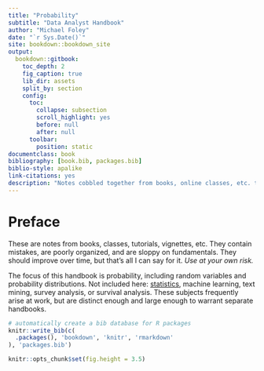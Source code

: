 ```yaml
--- 
title: "Probability"
subtitle: "Data Analyst Handbook"
author: "Michael Foley"
date: "`r Sys.Date()`"
site: bookdown::bookdown_site
output:
  bookdown::gitbook:
    toc_depth: 2
    fig_caption: true
    lib_dir: assets
    split_by: section
    config:
      toc:
        collapse: subsection
        scroll_highlight: yes
        before: null
        after: null
      toolbar:
        position: static
documentclass: book
bibliography: [book.bib, packages.bib]
biblio-style: apalike
link-citations: yes
description: "Notes cobbled together from books, online classes, etc. to be used as quick reference for common work projects."
---
```


# Preface {-}

These are notes from books, classes, tutorials, vignettes, etc. They contain mistakes, are poorly organized, and are sloppy on fundamentals. They should improve over time, but that's all I can say for it. *Use at your own risk.*

The focus of this handbook is probability, including random variables and probability distributions. Not included here: [statistics](https://bookdown.org/mpfoley1973/statistics/), machine learning, text mining, survey analysis, or survival analysis. These subjects frequently arise at work, but are distinct enough and large enough to warrant separate handbooks.

```r
# automatically create a bib database for R packages
knitr::write_bib(c(
  .packages(), 'bookdown', 'knitr', 'rmarkdown'
), 'packages.bib')

knitr::opts_chunk$set(fig.height = 3.5)
```
